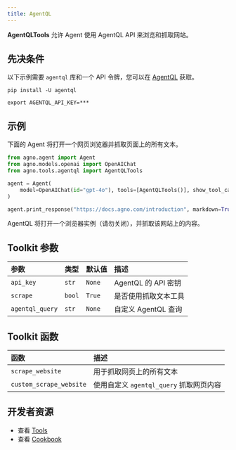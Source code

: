 ```yaml
---
title: AgentQL
---
```


**AgentQLTools** 允许 Agent 使用 AgentQL API 来浏览和抓取网站。

## 先决条件

以下示例需要 `agentql` 库和一个 API 令牌，您可以在 [AgentQL](https://agentql.com/) 获取。

```shell
pip install -U agentql
```

```shell
export AGENTQL_API_KEY=***
```

## 示例

下面的 Agent 将打开一个网页浏览器并抓取页面上的所有文本。

```python cookbook/tools/agentql_tools.py
from agno.agent import Agent
from agno.models.openai import OpenAIChat
from agno.tools.agentql import AgentQLTools

agent = Agent(
    model=OpenAIChat(id="gpt-4o"), tools=[AgentQLTools()], show_tool_calls=True
)

agent.print_response("https://docs.agno.com/introduction", markdown=True)
```

<Note>
  AgentQL 将打开一个浏览器实例（请勿关闭），并抓取该网站上的内容。
</Note>

## Toolkit 参数

| 参数       | 类型   | 默认值 | 描述                         |
| :--------- | :----- | :----- | :--------------------------- |
| `api_key`  | `str`  | `None` | AgentQL 的 API 密钥        |
| `scrape`   | `bool` | `True` | 是否使用抓取文本工具         |
| `agentql_query` | `str`  | `None` | 自定义 AgentQL 查询          |

## Toolkit 函数

| 函数                | 描述                                     |
| :------------------ | :--------------------------------------- |
| `scrape_website`    | 用于抓取网页上的所有文本                 |
| `custom_scrape_website` | 使用自定义 `agentql_query` 抓取网页内容 |

## 开发者资源

- 查看 [Tools](https://github.com/agno-agi/agno/blob/main/libs/agno/agno/tools/agentql.py)
- 查看 [Cookbook](https://github.com/agno-agi/agno/blob/main/cookbook/tools/agentql_tools.py)